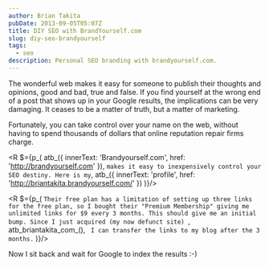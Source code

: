 ```yaml
---
author: Brian Takita
pubDate: 2013-09-05T05:07Z
title: DIY SEO with BrandYourself.com
slug: diy-seo-brandyourself
tags:
  - seo
description: Personal SEO branding with brandyourself.com.
---
```


The wonderful web makes it easy for someone to publish their thoughts and opinions, good and bad, true and
false. If you find yourself at the wrong end of a post that shows up in your Google results, the implications can be
very damaging. It ceases to be a matter of truth, but a matter of marketing.

Fortunately, you can take control over your name on the web, without having to spend thousands of dollars that
online reputation repair firms charge.

<R $={p_(
	atb_({ innerText: 'Brandyourself.com', href: 'http://brandyourself.com' }), ` makes it easy to inexpensively
	control your SEO destiny. Here is my `, atb_({ innerText: 'profile', href: 'http://briantakita.brandyourself.com/' })
)}/>

<R $={p_(
	`Their free plan has a limitation of setting up three links for the free plan, so I bought their "Premium
	Membership" giving me unlimited links for $9 every 3 months. This should give me an initial bump. Since I just
	acquired (my now defunct site) `, atb_briantakita_com_(), ` I can transfer the links to my blog after the 3 months.`
)}/>

Now I sit back and wait for Google to index the results :-)
